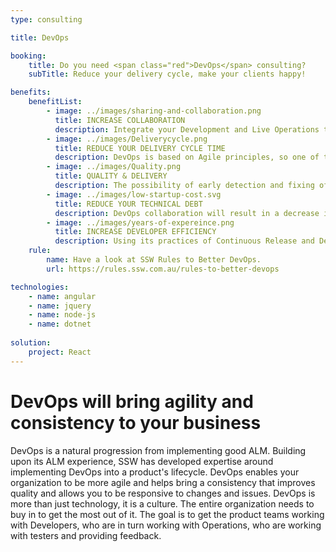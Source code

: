 ```yaml
---
type: consulting

title: DevOps

booking:
    title: Do you need <span class="red">DevOps</span> consulting?
    subTitle: Reduce your delivery cycle, make your clients happy!

benefits:
    benefitList:
        - image: ../images/sharing-and-collaboration.png
          title: INCREASE COLLABORATION
          description: Integrate your Development and Live Operations team with a combination of supporting tools & an embedded culture of working together and improving.
        - image: ../images/Deliverycycle.png
          title: REDUCE YOUR DELIVERY CYCLE TIME
          description: DevOps is based on Agile principles, so one of the main aims is faster development time.
        - image: ../images/Quality.png
          title: QUALITY & DELIVERY
          description: The possibility of early detection and fixing of bugs will help reduce your cost and help you to deploy faster.
        - image: ../images/low-startup-cost.svg
          title: REDUCE YOUR TECHNICAL DEBT
          description: DevOps collaboration will result in a decrease in the time needed for production, operation, delivery, and feedback. By improving quality and feedback process, it’ll help reduce your costs.
        - image: ../images/years-of-expereince.png
          title: INCREASE DEVELOPER EFFICIENCY
          description: Using its practices of Continuous Release and Deployment, Continuous Testing, and Continuous Monitoring, DevOps will make your team deliver better quality software, reduced timelines, and adaptation of shorter release cycles.
    rule:
        name: Have a look at SSW Rules to Better DevOps.
        url: https://rules.ssw.com.au/rules-to-better-devops

technologies:
    - name: angular
    - name: jquery
    - name: node-js
    - name: dotnet 
    
solution:
    project: React
---
```


# DevOps will bring **agility and consistency** to your business

DevOps is a natural progression from implementing good ALM. Building upon its ALM experience, SSW has developed expertise around implementing DevOps into a product's lifecycle. DevOps enables your organization to be more agile and helps bring a consistency that improves quality and allows you to be responsive to changes and issues. DevOps is more than just technology, it is a culture. The entire organization needs to buy in to get the most out of it. The goal is to get the product teams working with Developers, who are in turn working with Operations, who are working with testers and providing feedback.